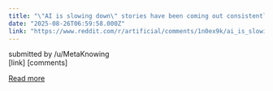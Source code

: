 ```yaml
---
title: "\"AI is slowing down\" stories have been coming out consistently - for years"
date: "2025-08-26T06:59:58.000Z"
link: "https://www.reddit.com/r/artificial/comments/1n0ex9k/ai_is_slowing_down_stories_have_been_coming_out/"
---
```


submitted by    /u/MetaKnowing  
 [link]   [comments]

[Read more](https://www.reddit.com/r/artificial/comments/1n0ex9k/ai_is_slowing_down_stories_have_been_coming_out/)
